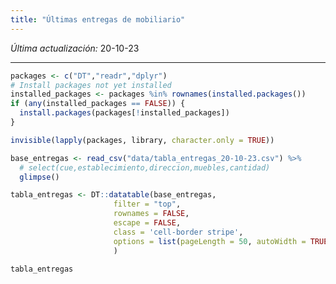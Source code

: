 ```yaml
---
title: "Últimas entregas de mobiliario"
---
```


<!-- data/consolidado_entregas_08-08-23.csv -->

*Última actualización:* 20-10-23

------------------------------------------------------------------------

```r

packages <- c("DT","readr","dplyr")
# Install packages not yet installed
installed_packages <- packages %in% rownames(installed.packages())
if (any(installed_packages == FALSE)) {
  install.packages(packages[!installed_packages])
}

invisible(lapply(packages, library, character.only = TRUE))

```

```r
base_entregas <- read_csv("data/tabla_entregas_20-10-23.csv") %>% 
  # select(cue,establecimiento,direccion,muebles,cantidad)
  glimpse()

tabla_entregas <- DT::datatable(base_entregas, 
                       filter = "top", 
                       rownames = FALSE,
                       escape = FALSE, 
                       class = 'cell-border stripe',
                       options = list(pageLength = 50, autoWidth = TRUE)
                       )


```


```r
tabla_entregas
```
